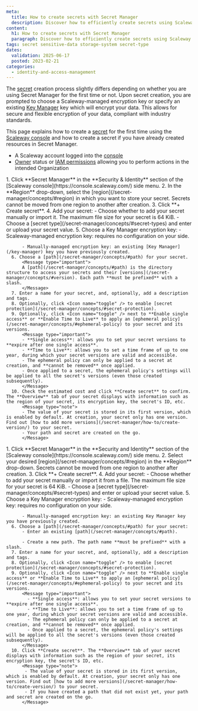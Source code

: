 ```yaml
---
meta:
  title: How to create secrets with Secret Manager
  description: Discover how to efficiently create secrets using Scaleway's Secret Manager. Follow these step-by-step instructions whether you are setting up your first secret or adding more to your existing resources.
content:
  h1: How to create secrets with Secret Manager
  paragraph: Discover how to efficiently create secrets using Scaleway's Secret Manager. Follow these step-by-step instructions whether you are setting up your first secret or adding more to your existing resources.
tags: secret sensitive-data storage-system secret-type
dates:
  validation: 2025-06-17
  posted: 2023-02-21
categories:
  - identity-and-access-management
---
```



The [secret](/secret-manager/concepts/#secret) creation process slightly differs depending on whether you are using Secret Manager for the first time or not. Upon secret creation, you are prompted to choose a Scaleway-managed encryption key or specify an existing [Key Manager](/key-manager) key which will encrypt your data. This allows for secure and flexible encryption of your data, compliant with industry standards.

This page explains how to create a [secret](/secret-manager/concepts/#secret) for the first time using the [Scaleway console](https://console.scaleway.com) and how to create a secret if you have already created resources in Secret Manager.

<Requirements />

- A Scaleway account logged into the [console](https://console.scaleway.com)
- [Owner](/iam/concepts/#owner) status or [IAM permissions](/iam/concepts/#permission) allowing you to perform actions in the intended Organization

<Tabs id="install">
  <TabsTab label="Create your first secret">
      1. Click **Secret Manager** in the **Security & Identity** section of the [Scaleway console](https://console.scaleway.com/) side menu.
      2. In the **Region** drop-down, select the [region](/secret-manager/concepts/#region) in which you want to store your secret.
          <Message type="important">
          Secrets cannot be moved from one region to another after creation.
          </Message>
      3. Click **+ Create secret**.
      4. Add your secret:
          - Choose whether to add your secret manually or import it.
              <Message type="note">
              The maximum file size for your secret is 64 KiB.
              </Message>
          - Choose a [secret type](/secret-manager/concepts/#secret-types) and enter or upload your secret value.
      5. Choose a Key Manager encryption key:
          - Scaleway-managed encryption key: requires no configuration on your side.

          - Manually-managed encryption key: an existing [Key Manager](/key-manager) key you have previously created.
      6. Choose a [path](/secret-manager/concepts/#path) for your secret.
          <Message type="important">
          A [path](/secret-manager/concepts/#path) is the directory structure to access your secrets and their [versions](/secret-manager/concepts/#version). Each path **must be prefixed** with a slash.
          </Message>
      7. Enter a name for your secret, and, optionally, add a description and tags.
      8. Optionally, click <Icon name="toggle" /> to enable [secret protection](/secret-manager/concepts/#secret-protection).
      9. Optionally, click <Icon name="toggle" /> next to **Enable single access** or **Enable Time to Live** to apply an [ephemeral policy](/secret-manager/concepts/#ephemeral-policy) to your secret and its versions.
          <Message type="important">
          - **Single access**: allows you to set your secret versions to **expire after one single access**.
          - **Time to Live**: allows you to set a time frame of up to one year, during which your secret versions are valid and accessible.
          - The ephemeral policy can only be applied to a secret at creation, and **cannot be removed** once applied.
          - Once applied to a secret, the ephemeral policy's settings will be applied to all the secret's versions (even those created subsequently).
          </Message>
      10. Check the estimated cost and click **Create secret** to confirm. The **Overview** tab of your secret displays with information such as the region of your secret, its encryption key, the secret's ID, etc.
          <Message type="note">
          - The value of your secret is stored in its first version, which is enabled by default. At creation, your secret only has one version. Find out [how to add more versions](/secret-manager/how-to/create-version/) to your secret.
          - Your path and secret are created on the go.
          </Message>
  </TabsTab>
  <TabsTab label="Create more secrets">
      1. Click **Secret Manager** in the **Security and Identity** section of the [Scaleway console](https://console.scaleway.com/) side menu.
      2. Select your desired [region](/secret-manager/concepts/#region) in the **Region** drop-down.
            <Message type="important">
            Secrets cannot be moved from one region to another after creation.
            </Message>
      3. Click **+ Create secret**.
      4. Add your secret:
          - Choose whether to add your secret manually or import it from a file.
            <Message type="note">
            The maximum file size for your secret is 64 KiB.
            </Message>
          - Choose a [secret type](/secret-manager/concepts/#secret-types) and enter or upload your secret value.
      5. Choose a Key Manager encryption key:
          - Scaleway-managed encryption key: requires no configuration on your side.

          - Manually-managed encryption key: an existing Key Manager key you have previously created.
      6. Choose a [path](/secret-manager/concepts/#path) for your secret:
          - Enter an existing [path](/secret-manager/concepts/#path).

          - Create a new path. The path name **must be prefixed** with a slash.
      7. Enter a name for your secret, and, optionally, add a description and tags.
      8. Optionally, click <Icon name="toggle" /> to enable [secret protection](/secret-manager/concepts/#secret-protection).
      9. Optionally, click <Icon name="toggle" /> next to **Enable single access** or **Enable Time to Live** to apply an [ephemeral policy](/secret-manager/concepts/#ephemeral-policy) to your secret and its versions.
          <Message type="important">
            - **Single access**: allows you to set your secret versions to **expire after one single access**.
            - **Time to Live**: allows you to set a time frame of up to one year, during which your secret versions are valid and accessible.
            - The ephemeral policy can only be applied to a secret at creation, and **cannot be removed** once applied.
            - Once applied to a secret, the ephemeral policy's settings will be applied to all the secret's versions (even those created subsequently).
          </Message>
      10. Click **Create secret**. The **Overview** tab of your secret displays with information such as the region of your secret, its encryption key, the secret's ID, etc.
          <Message type="note">
           - The value of your secret is stored in its first version, which is enabled by default. At creation, your secret only has one version. Find out [how to add more versions](/secret-manager/how-to/create-version/) to your secret.
           - If you have created a path that did not exist yet, your path and secret are created on the go.
          </Message>
  </TabsTab>
</Tabs>
